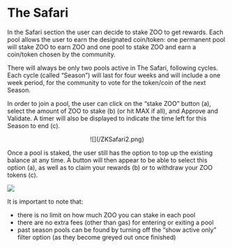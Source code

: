 # The Safari

In the Safari section the user can decide to stake ZOO to get rewards. Each pool allows the user to earn the designated coin/token: one permanent pool will stake ZOO to earn ZOO and one pool to stake ZOO and earn a coin/token chosen by the community.

There will always be only two pools active in The Safari, following cycles. Each cycle (called “Season”) will last for four weeks and will include a one week period, for the community to vote for the token/coin of the next Season.

In order to join a pool, the user can click on the “stake ZOO” button (a), select the amount of ZOO to stake (b) (or hit MAX if all), and Approve and Validate. A timer will also be displayed to indicate the time left for this Season to end (c).

<center style={{marginTop:10}}>
![](/ZKSafari2.png)
</center>

Once a pool is staked, the user still has the option to top up the existing balance at any time. A button will then appear to be able to select this option (a), as well as to claim your rewards (b) or to withdraw your ZOO tokens (c).

![](/ZKsafari3.jpg)

It is important to note that:
*   there is no limit on how much ZOO you can stake in each pool
*   there are no extra fees (other than gas) for entering or exiting a pool
*   past season pools can be found by turning off the “show active only” filter option (as they become greyed out once finished)

